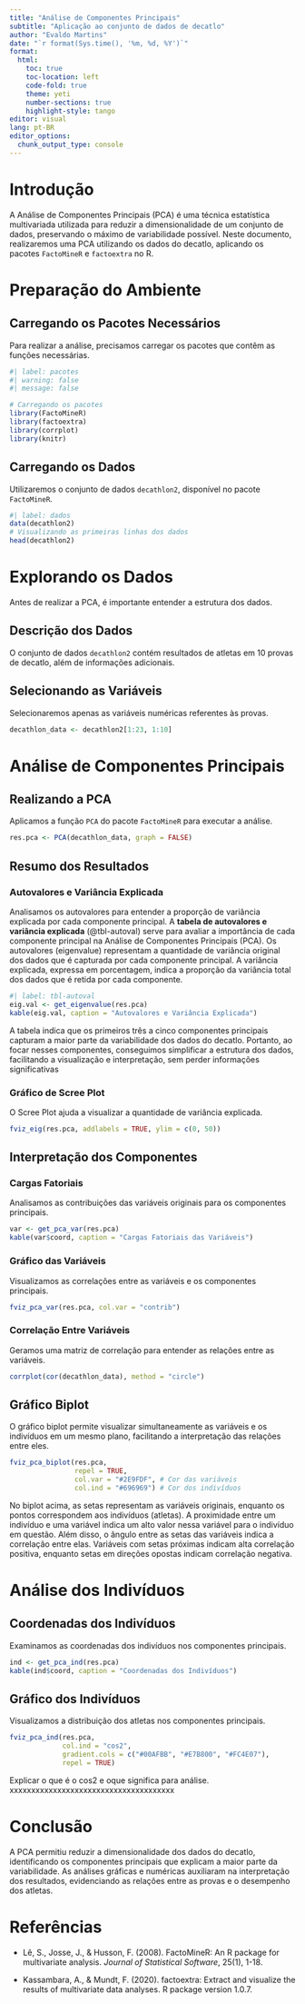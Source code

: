 ```yaml
---
title: "Análise de Componentes Principais"
subtitle: "Aplicação ao conjunto de dados de decatlo"
author: "Evaldo Martins"
date: "`r format(Sys.time(), '%m, %d, %Y')`"
format:
  html:
    toc: true
    toc-location: left
    code-fold: true
    theme: yeti
    number-sections: true
    highlight-style: tango
editor: visual
lang: pt-BR
editor_options: 
  chunk_output_type: console
---
```


# Introdução

A Análise de Componentes Principais (PCA) é uma técnica estatística multivariada utilizada para reduzir a dimensionalidade de um conjunto de dados, preservando o máximo de variabilidade possível. Neste documento, realizaremos uma PCA utilizando os dados do decatlo, aplicando os pacotes `FactoMineR` e `factoextra` no R.

# Preparação do Ambiente

## Carregando os Pacotes Necessários

Para realizar a análise, precisamos carregar os pacotes que contêm as funções necessárias.

```r
#| label: pacotes
#| warning: false
#| message: false

# Carregando os pacotes
library(FactoMineR)
library(factoextra)
library(corrplot)
library(knitr)
```

## Carregando os Dados

Utilizaremos o conjunto de dados `decathlon2`, disponível no pacote `FactoMineR`.

```r
#| label: dados
data(decathlon2)
# Visualizando as primeiras linhas dos dados
head(decathlon2)
```

# Explorando os Dados

Antes de realizar a PCA, é importante entender a estrutura dos dados.

## Descrição dos Dados

O conjunto de dados `decathlon2` contém resultados de atletas em 10 provas de decatlo, além de informações adicionais.

## Selecionando as Variáveis

Selecionaremos apenas as variáveis numéricas referentes às provas.

```r
decathlon_data <- decathlon2[1:23, 1:10]
```

# Análise de Componentes Principais

## Realizando a PCA

Aplicamos a função `PCA` do pacote `FactoMineR` para executar a análise.

```r
res.pca <- PCA(decathlon_data, graph = FALSE)
```

## Resumo dos Resultados

### Autovalores e Variância Explicada

Analisamos os autovalores para entender a proporção de variância explicada por cada componente principal. A **tabela de autovalores e variância explicada** (@tbl-autoval) serve para avaliar a importância de cada componente principal na Análise de Componentes Principais (PCA). Os autovalores (eigenvalue) representam a quantidade de variância original dos dados que é capturada por cada componente principal. A variância explicada, expressa em porcentagem, indica a proporção da variância total dos dados que é retida por cada componente.

```r
#| label: tbl-autoval
eig.val <- get_eigenvalue(res.pca)
kable(eig.val, caption = "Autovalores e Variância Explicada")
```

A tabela indica que os primeiros três a cinco componentes principais capturam a maior parte da variabilidade dos dados do decatlo. Portanto, ao focar nesses componentes, conseguimos simplificar a estrutura dos dados, facilitando a visualização e interpretação, sem perder informações significativas

### Gráfico de Scree Plot

O Scree Plot ajuda a visualizar a quantidade de variância explicada.

```r
fviz_eig(res.pca, addlabels = TRUE, ylim = c(0, 50))
```

## Interpretação dos Componentes

### Cargas Fatoriais

Analisamos as contribuições das variáveis originais para os componentes principais.

```r
var <- get_pca_var(res.pca)
kable(var$coord, caption = "Cargas Fatoriais das Variáveis")
```

### Gráfico das Variáveis

Visualizamos as correlações entre as variáveis e os componentes principais.

```r
fviz_pca_var(res.pca, col.var = "contrib")
```

### Correlação Entre Variáveis

Geramos uma matriz de correlação para entender as relações entre as variáveis.

```r
corrplot(cor(decathlon_data), method = "circle")
```

## Gráfico Biplot

O gráfico biplot permite visualizar simultaneamente as variáveis e os indivíduos em um mesmo plano, facilitando a interpretação das relações entre eles.

```r
fviz_pca_biplot(res.pca, 
                repel = TRUE,
                col.var = "#2E9FDF", # Cor das variáveis
                col.ind = "#696969") # Cor dos indivíduos
```

No biplot acima, as setas representam as variáveis originais, enquanto os pontos correspondem aos indivíduos (atletas). A proximidade entre um indivíduo e uma variável indica um alto valor nessa variável para o indivíduo em questão. Além disso, o ângulo entre as setas das variáveis indica a correlação entre elas. Variáveis com setas próximas indicam alta correlação positiva, enquanto setas em direções opostas indicam correlação negativa.

# Análise dos Indivíduos

## Coordenadas dos Indivíduos

Examinamos as coordenadas dos indivíduos nos componentes principais.

```r
ind <- get_pca_ind(res.pca)
kable(ind$coord, caption = "Coordenadas dos Indivíduos")
```

## Gráfico dos Indivíduos

Visualizamos a distribuição dos atletas nos componentes principais.

```r
fviz_pca_ind(res.pca,
             col.ind = "cos2",
             gradient.cols = c("#00AFBB", "#E7B800", "#FC4E07"),
             repel = TRUE)
```

Explicar o que é o cos2 e oque significa para análise. xxxxxxxxxxxxxxxxxxxxxxxxxxxxxxxxxxxxxx

# Conclusão

A PCA permitiu reduzir a dimensionalidade dos dados do decatlo, identificando os componentes principais que explicam a maior parte da variabilidade. As análises gráficas e numéricas auxiliaram na interpretação dos resultados, evidenciando as relações entre as provas e o desempenho dos atletas.

# Referências

-   Lê, S., Josse, J., & Husson, F. (2008). FactoMineR: An R package for multivariate analysis. *Journal of Statistical Software*, 25(1), 1-18.

-   Kassambara, A., & Mundt, F. (2020). factoextra: Extract and visualize the results of multivariate data analyses. R package version 1.0.7.
